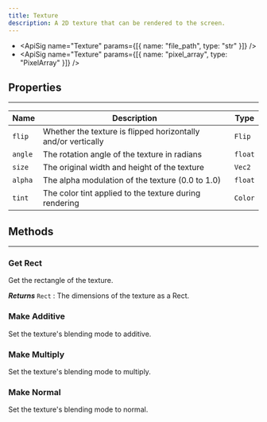 ```yaml
---
title: Texture
description: A 2D texture that can be rendered to the screen.
---
```

- <ApiSig name="Texture" params={[{ name: "file_path", type: "str" }]} />
- <ApiSig name="Texture" params={[{ name: "pixel_array", type: "PixelArray" }]} />

## Properties
<hr style={{marginBottom: 0}} />

| Name | Description | Type |
| --- | --- | --- |
| `flip` | Whether the texture is flipped horizontally and/or vertically | `Flip` |
| `angle` | The rotation angle of the texture in radians | `float` |
| `size` | The original width and height of the texture | `Vec2` |
| `alpha` | The alpha modulation of the texture (0.0 to 1.0) | `float` |
| `tint` | The color tint applied to the texture during rendering | `Color` |

## Methods
---

### Get Rect
<div className="api-card">

<ApiSig name="get_rect" returns="Rect" />

Get the rectangle of the texture.

_**Returns**_
`Rect` : The dimensions of the texture as a Rect.
</div>

### Make Additive
<div className="api-card">

<ApiSig name="make_additive" returns="None" />

Set the texture's blending mode to additive.
</div>

### Make Multiply
<div className="api-card">

<ApiSig name="make_multiply" returns="None" />

Set the texture's blending mode to multiply.
</div>

### Make Normal
<div className="api-card">

<ApiSig name="make_normal" returns="None" />

Set the texture's blending mode to normal.
</div>